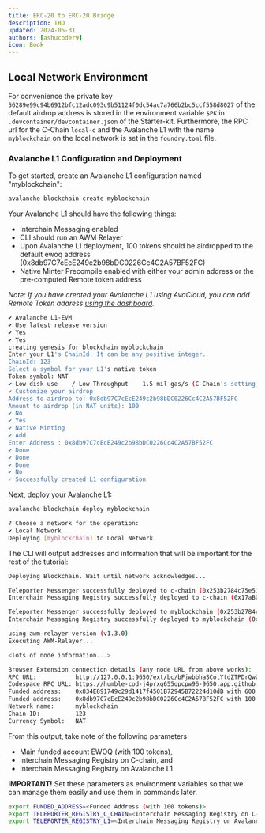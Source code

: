```yaml
---
title: ERC-20 to ERC-20 Bridge
description: TBD
updated: 2024-05-31
authors: [ashucoder9]
icon: Book
---
```



## Local Network Environment

For convenience the private key `56289e99c94b6912bfc12adc093c9b51124f0dc54ac7a766b2bc5ccf558d8027` of the default airdrop address is stored in the environment variable `$PK` in `.devcontainer/devcontainer.json` of the Starter-kit. Furthermore, the RPC url for the C-Chain `local-c` and the Avalanche L1 with the name `myblockchain` on the local network is set in the `foundry.toml` file.

### Avalanche L1 Configuration and Deployment

To get started, create an Avalanche L1 configuration named "myblockchain":

```bash
avalanche blockchain create myblockchain
```

Your Avalanche L1 should have the following things:

- Interchain Messaging enabled
- CLI should run an AWM Relayer
- Upon Avalanche L1 deployment, 100 tokens should be airdropped to the default ewoq address (0x8db97C7cEcE249c2b98bDC0226Cc4C2A57BF52FC)
- Native Minter Precompile enabled with either your admin address or the pre-computed Remote token address

_Note: If you have created your Avalanche L1 using AvaCloud, you can add Remote Token address [using the dashboard](https://support.avacloud.io/avacloud-how-do-i-use-the-native-token-minter)._

```bash
✔ Avalanche L1-EVM
✔ Use latest release version
✔ Yes
✔ Yes
creating genesis for blockchain myblockchain
Enter your L1's ChainId. It can be any positive integer.
ChainId: 123
Select a symbol for your L1's native token
Token symbol: NAT
✔ Low disk use    / Low Throughput    1.5 mil gas/s (C-Chain's setting)
✔ Customize your airdrop
Address to airdrop to: 0x8db97C7cEcE249c2b98bDC0226Cc4C2A57BF52FC
Amount to airdrop (in NAT units): 100
✔ No
✔ Yes
✔ Native Minting
✔ Add
Enter Address : 0x8db97C7cEcE249c2b98bDC0226Cc4C2A57BF52FC
✔ Done
✔ Done
✔ Done
✔ No
✓ Successfully created L1 configuration
```

Next, deploy your Avalanche L1:

```bash
avalanche blockchain deploy myblockchain
```

```bash
? Choose a network for the operation:
✔ Local Network
Deploying [myblockchain] to Local Network
```

The CLI will output addresses and information that will be important for the rest of the tutorial:

```bash
Deploying Blockchain. Wait until network acknowledges...

Teleporter Messenger successfully deployed to c-chain (0x253b2784c75e510dD0fF1da844684a1aC0aa5fcf)
Interchain Messaging Registry successfully deployed to c-chain (0x17aB05351fC94a1a67Bf3f56DdbB941aE6c63E25)

Teleporter Messenger successfully deployed to myblockchain (0x253b2784c75e510dD0fF1da844684a1aC0aa5fcf)
Interchain Messaging Registry successfully deployed to myblockchain (0x73b1dB7E9923c9d8fd643ff381e74dd9618EA1a5)

using awm-relayer version (v1.3.0)
Executing AWM-Relayer...

<lots of node information...>

Browser Extension connection details (any node URL from above works):
RPC URL:           http://127.0.0.1:9650/ext/bc/bFjwbbhaSCotYtdZTPDrQwZn8uVqRoL7YbZxCxXY94k7Qhf3E/rpc
Codespace RPC URL: https://humble-cod-j4prxq655qpcpw96-9650.app.github.dev/ext/bc/bFjwbbhaSCotYtdZTPDrQwZn8uVqRoL7YbZxCxXY94k7Qhf3E/rpc
Funded address:    0x834E891749c29d1417f4501B72945B72224d10dB with 600 (10^18)
Funded address:    0x8db97C7cEcE249c2b98bDC0226Cc4C2A57BF52FC with 100 (10^18) - private key: 56289e99c94b6912bfc12adc093c9b51124f0dc54ac7a766b2bc5ccf558d8027
Network name:      myblockchain
Chain ID:          123
Currency Symbol:   NAT
```

From this output, take note of the following parameters

- Main funded account EWOQ (with 100 tokens),
- Interchain Messaging Registry on C-chain, and
- Interchain Messaging Registry on Avalanche L1

**IMPORTANT!** Set these parameters as environment variables so that we can manage them easily and use them in commands later.

```bash
export FUNDED_ADDRESS=<Funded Address (with 100 tokens)>
export TELEPORTER_REGISTRY_C_CHAIN=<Interchain Messaging Registry on C-chain>
export TELEPORTER_REGISTRY_L1=<Interchain Messaging Registry on Avalanche L1>
```

